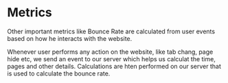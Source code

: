 # Metrics

Other important metrics like Bounce Rate are calculated from user events based on how he interacts with the website.

Whenever user performs any action on the website, like tab chang, page hide etc, we send an event to our server which helps us calculat the time, pages and other details. Calculations are hten performed on our server that is used to calculate the bounce rate.